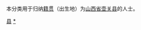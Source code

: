 {{Catnav|頁面分類|各種主題的頁面分類|依中国各省来作的分类|各地中国人|山西人|长治人}}
{{Catnav|頁面分類|人物|各國人物|中国人|各地中国人|山西人|长治人}}

本分类用于归纳[[籍贯|籍贯]]（出生地）为[[山西省|山西省]][[壶关县|壶关县]]的人士。

[[Category:长治人|县]]
[[Category:壶关县|*]]